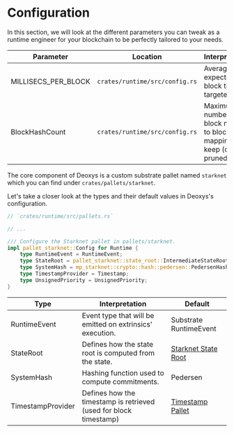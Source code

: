 # Configuration

In this section, we will look at the different parameters you can tweak as a runtime engineer 
for your blockchain to be perfectly tailored to your needs.

| Parameter | Location  | Interpretation | Default |
|---|---|---|---|
|  MILLISECS_PER_BLOCK |  `crates/runtime/src/config.rs` | Average expected block time targeted. |6000 (ms)  |
|  BlockHashCount |  `crates/runtime/src/config.rs` | Maximum number of block number to block hash mappings to keep (oldest pruned first). |2400  |

The core component of Deoxys is a custom substrate pallet named `starknet` which you can find under `crates/pallets/starknet`.

Let's take a closer look at the types and their default values in Deoxys's configuration. 

```rust
// `crates/runtime/src/pallets.rs`

// ...

/// Configure the Starknet pallet in pallets/starknet.
impl pallet_starknet::Config for Runtime {
    type RuntimeEvent = RuntimeEvent;
    type StateRoot = pallet_starknet::state_root::IntermediateStateRoot<Self>;
    type SystemHash = mp_starknet::crypto::hash::pedersen::PedersenHasher;
    type TimestampProvider = Timestamp;
    type UnsignedPriority = UnsignedPriority;
}
```

| Type  | Interpretation | Default |
|---|---|---|
|  RuntimeEvent  | Event type that will be emitted on extrinsics' execution. | Substrate RuntimeEvent |
|  StateRoot |  Defines how the state root is computed from the state. | [Starknet State Root](https://docs.starknet.io/documentation/architecture_and_concepts/State/starknet-state/#state-commitment) |
|  SystemHash |  Hashing function used to compute commitments. | Pedersen |
|  TimestampProvider |  Defines how the timestamp is retrieved (used for block timestamp) | [Timestamp Pallet](https://docs.rs/pallet-timestamp/latest/pallet_timestamp/) |
